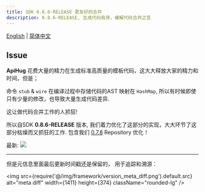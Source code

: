 ```yaml
---
title: SDK 0.8.6-RELEASE 更友好的合并
description: 0.8.6-RELEASE, 生成代码有序，缓解代码合并之苦
---
```


[English](/docs/changelog/detail/SDK_0.8.6) | [简体中文](/docs/changelog/detail/SDK_0.8.6_cn)

## Issue

**ApiHug** 花费大量的精力在生成标准高质量的模板代码，这大大释放大家的精力和时间，但是；

命令 `stub` & `wire` 在编译过程中存储代码的AST 映射在 `HashMap`, 所以有时候即使只有少量的修改，也导致大量生成代码差异.

这让做代码合并工作的人抓狂!

所以自SDK **0.8.6-RELEASE** 版本, 我们着力优化了这部分的实现，大大环节了这部分枯燥而又抓狂的工作. 包含我们 [0.7.8](./0.7.8_cn.md) Repository 优化！

最新: <a target="_blank" href="https://search.maven.org/artifact/com.apihug/it-bom"><img src="https://img.shields.io/maven-central/v/com.apihug/it-bom.svg?label=Maven%20Central" /></a>

---

但是元信息里面最后更新时间戳还是保留的， 用于追踪和溯源：

<img src={require('@/img/framework/version_meta_diff.png').default.src} alt="meta diff" width={1411} height={374} className="rounded-lg" />
